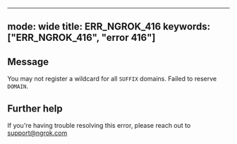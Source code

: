 
---
mode: wide
title: ERR_NGROK_416
keywords: ["ERR_NGROK_416", "error 416"]
---

## Message
You may not register a wildcard for all `SUFFIX` domains. Failed to reserve `DOMAIN`.




## Further help
If you're having trouble resolving this error, please reach out to [support@ngrok.com](mailto:support@ngrok.com?subject=Help%20with%20ERR_NGROK_416)

